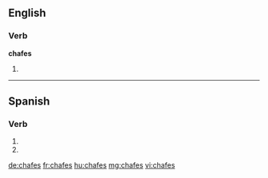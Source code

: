 ==English==

===Verb===
'''chafes'''

# {{third-person singular of|chafe}}

----

==Spanish==

===Verb===
{{es-verb-form|chafar}}

# {{es-verb form of|ending=ar|mood=imperative|sense=negative|pers=2|formal=no|number=singular|chafar}}
# {{es-verb form of|ending=ar|mood=subjunctive|tense=present|pers=2|formal=no|number=singular|chafar}}

[[de:chafes]]
[[fr:chafes]]
[[hu:chafes]]
[[mg:chafes]]
[[vi:chafes]]